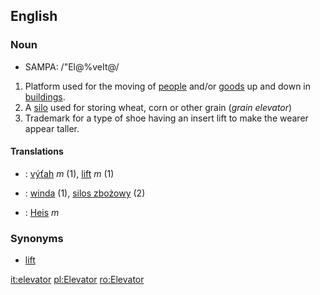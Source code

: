 ==English==
===Noun===
*SAMPA: /"El@%veIt@/

<!-- Note: If you edit this, don't change position of [[Silo]], it is referenced there as definition 2 in [[elevator]]
-->
# Platform used for the moving of [[people]] and/or [[goods]] up and down in [[building]]s.
# A [[silo]] used for storing wheat, corn or other grain (''grain elevator'')
# Trademark for a type of shoe having an insert lift to make the wearer appear taller.

====Translations====
*{{sk}}: [[výťah]] ''m'' (1), [[lift#Slovak|lift]] ''m'' (1)
*{{pl}}: [[winda]] (1), [[silos zbożowy]] (2)
*{{no}}: [[Heis]] ''m''

===Synonyms===
*[[lift]]

[[it:elevator]]
[[pl:Elevator]]
[[ro:Elevator]]